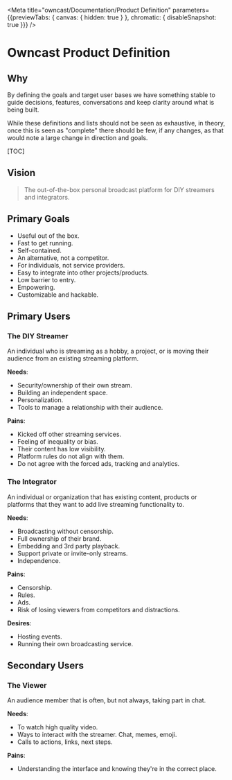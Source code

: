 
<Meta title="owncast/Documentation/Product Definition" parameters={{previewTabs: { canvas: { hidden: true } }, chromatic: { disableSnapshot: true }}} />

# Owncast Product Definition

## Why

By defining the goals and target user bases we have something stable to guide decisions, features, conversations and keep clarity around what is being built.

While these definitions and lists should not be seen as exhaustive, in theory, once this is seen as "complete" there should be few, if any changes, as that would note a large change in direction and goals.

\[TOC]

## Vision

> The out-of-the-box personal broadcast platform for DIY streamers and integrators.

## Primary Goals

* Useful out of the box.
* Fast to get running.
* Self-contained.
* An alternative, not a competitor.
* For individuals, not service providers.
* Easy to integrate into other projects/products.
* Low barrier to entry.
* Empowering.
* Customizable and hackable.

## Primary Users

### The DIY Streamer

An individual who is streaming as a hobby, a project, or is moving their audience from an existing streaming platform.

**Needs**:

* Security/ownership of their own stream.
* Building an independent space.
* Personalization.
* Tools to manage a relationship with their audience.

**Pains**:

* Kicked off other streaming services.
* Feeling of inequality or bias.
* Their content has low visibility.
* Platform rules do not align with them.
* Do not agree with the forced ads, tracking and analytics.

### The Integrator

An individual or organization that has existing content, products or platforms that they want to add live streaming functionality to.

**Needs**:

* Broadcasting without censorship.
* Full ownership of their brand.
* Embedding and 3rd party playback.
* Support private or invite-only streams.
* Independence.

**Pains**:

* Censorship.
* Rules.
* Ads.
* Risk of losing viewers from competitors and distractions.

**Desires**:

* Hosting events.
* Running their own broadcasting service.

## Secondary Users

### The Viewer

An audience member that is often, but not always, taking part in chat.

**Needs**:

* To watch high quality video.
* Ways to interact with the streamer. Chat, memes, emoji.
* Calls to actions, links, next steps.

**Pains**:

* Understanding the interface and knowing they're in the correct place.
